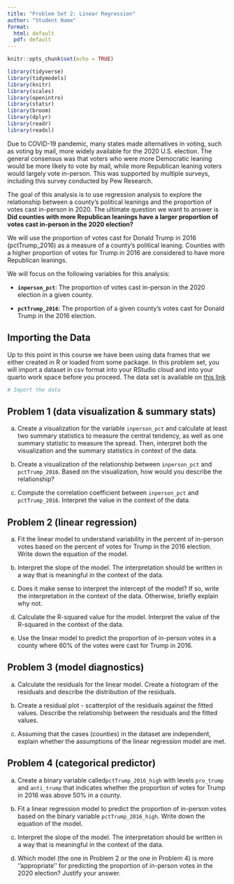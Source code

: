 ```yaml
---
title: "Problem Set 2: Linear Regression"
author: "Student Name"
format:
  html: default
  pdf: default
---
```


```r
knitr::opts_chunk$set(echo = TRUE)
```

```r
library(tidyverse)
library(tidymodels)
library(knitr)
library(scales)
library(openintro)
library(statsr)
library(broom)
library(dplyr)
library(readr)
library(readxl)
```

Due to COVID-19 pandemic, many states made alternatives in voting, such as voting by mail, more widely available for the 2020 U.S. election. The general consensus was that voters who were more Democratic leaning would be more likely to vote by mail, while more Republican leaning voters would largely vote in-person. This was supported by multiple surveys, including this survey conducted by Pew Research.

The goal of this analysis is to use regression analysis to explore the relationship between a county’s political leanings and the proportion of votes cast in-person in 2020. The ultimate question we want to answer is **Did counties with more Republican leanings have a larger proportion of votes cast in-person in the 2020 election?**

We will use the proportion of votes cast for Donald Trump in 2016 (pctTrump_2016) as a measure of a county’s political leaning. Counties with a higher proportion of votes for Trump in 2016 are considered to have more Republican leanings.

We will focus on the following variables for this analysis:

-   **`inperson_pct`**: The proportion of votes cast in-person in the 2020 election in a given county.

-   **`pctTrump_2016`**: The proportion of a given county's votes cast for Donald Trump in the 2016 election.

## Importing the Data

Up to this point in this course we have been using data frames that we either created in R or loaded from some package. In this problem set, you will import a dataset in csv format into your RStudio cloud and into your quarto work space before you proceed. The data set is available on [this link](https://drive.google.com/file/d/1sL4UfIjimVcmSt46iAjfHTjkX477yBEp/view?usp=sharing.)


```r
# Import the data

```

<!--If you data loads properly, it is highly recommended that you take some time to study it so you understand its context and variables. Doing this will make your analyses easier and interpretations will be meaningful.-->

## Problem 1 (data visualization & summary stats)

a) Create a visualization for the variable `inperson_pct` and calculate at least two summary statistics to measure the central tendency, as well as one summary statistic to measure the spread. Then, interpret both the visualization and the summary statistics in context of the data.


b) Create a visualization of the relationship between `inperson_pct` and `pctTrump_2016`. Based on the visualization, how would you describe the relationship?

c) Compute the correlation coefficient between `inperson_pct` and `pctTrump_2016`. Interpret the value in the context of the data.

## Problem 2 (linear regression)

a) Fit the linear model to understand variability in the percent of in-person votes based on the percent of votes for Trump in the 2016 election. Write down the equation of the model.

b) Interpret the slope of the model. The interpretation should be written in a way that is meaningful in the context of the data.

c) Does it make sense to interpret the intercept of the model?  If so, write the interpretation in the context of the data. Otherwise, briefly explain why not.

d) Calculate the R-squared value for the model. Interpret the value of the R-squared in the context of the data.

e) Use the linear model to predict the proportion of in-person votes in a county where 60% of the votes were cast for Trump in 2016.

## Problem 3 (model diagnostics)

a) Calculate the residuals for the linear model. Create a histogram of the residuals and describe the distribution of the residuals.

b) Create a residual plot - scatterplot of the residuals against the fitted values. Describe the relationship between the residuals and the fitted values.

c) Assuming that the cases (counties) in the dataset are independent, explain whether the assumptions of the linear regression model are met.

## Problem 4 (categorical predictor)

a) Create a binary variable called`pctTrump_2016_high` with levels `pro_trump` and `anti_trump` that indicates whether the proportion of votes for Trump in 2016 was above 50% in a county.

b) Fit a linear regression model to predict the proportion of in-person votes based on the binary variable `pctTrump_2016_high`. Write down the equation of the model.

c) Interpret the slope of the model. The interpretation should be written in a way that is meaningful in the context of the data.

d) Which model (the one in Problem 2 or the one in Problem 4) is more ''appropriate'' for predicting the proportion of in-person votes in the 2020 election? Justify your answer.


